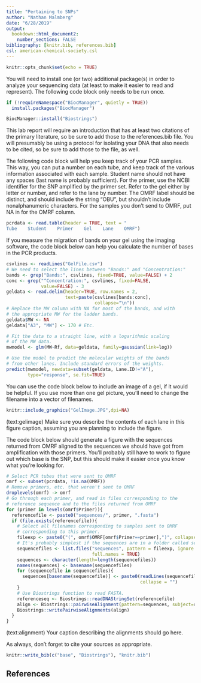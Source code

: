```yaml
---
title: "Pertaining to SNPs"
author: "Nathan Malmberg"
date: "6/28/2019"
output: 
  bookdown::html_document2:
    number_sections: FALSE
bibliography: [knitr.bib, references.bib]
csl: american-chemical-society.csl
---
```


```r
knitr::opts_chunk$set(echo = TRUE)
```

You will need to install one (or two) additional package(s) in order to analyze
your sequencing data (at least to make it easier to read and represent). The
following code block only needs to be run once.

```r
if (!requireNamespace("BiocManager", quietly = TRUE))
  install.packages("BiocManager")

BiocManager::install("Biostrings")
```

This lab report will require an introduction that has at least two citations
of the primary literature, so be sure to add those to the references.bib file.
You will presumably be using a protocol for isolating your DNA that also needs
to be cited, so be sure to add those to the file, as well.

The following code block will help you keep track of your PCR samples. This way,
you can put a number on each tube, and keep track of the various information
associated with each sample. Student name should not have any spaces (last name
is probably sufficient). For the primer, use the NCBI identifier for the SNP
amplified by the primer set. Refer to the gel either by letter or number, and
refer to the lane by number. The OMRF label should be distinct, and should
include the string "OBU", but shouldn't include nonalphanumeric characters.
For the samples you don't send to OMRF, put NA in for the OMRF column.

```r
pcrdata <- read.table(header = TRUE, text = "
Tube    Student    Primer    Gel    Lane    OMRF")
```

If you measure the migration of bands on your gel using the imaging software, the
code block below can help you calculate the number of bases in the PCR products.

```r
csvlines <- readLines("GelFile.csv")
# We need to select the lines between "Bands:" and "Concentration:"
bands <- grep("Bands:", csvlines, fixed=TRUE, value=FALSE) + 2
conc <- grep("^Concentration:", csvlines, fixed=FALSE,
             value=FALSE) - 3
geldata <- read.delim(header=TRUE, row.names = 2,
                      text=paste(csvlines[bands:conc],
                                 collapse="\n"))
# Replace the MW column with NA for most of the bands, and with
# the appropriate MW for the ladder bands.
geldata$MW <- NA
geldata["A3", "MW"] <- 170 # Etc.

# Fit the data to a straight line, with a logarithmic scaling
# of the MW data.
mwmodel <- glm(MW~Rf, data=geldata, family=gaussian(link=log))

# Use the model to predict the molecular weights of the bands
# from other lanes. Include standard errors of the weights.
predict(mwmodel, newdata=subset(geldata, Lane.ID!="A"),
        type="response", se.fit=TRUE)
```

You can use the code block below to include an image of a gel, if it would
be helpful. If you use more than one gel picture, you'll need to change the
filename into a vector of filenames.

```r
knitr::include_graphics("GelImage.JPG",dpi=NA)
```

(text:gelimage) Make sure you describe the contents of each lane in this figure caption, assuming you are planning to include the figure.

The code block below should generate a figure with the sequences returned from OMRF
aligned to the sequences we should have got from amplification with those primers.
You'll probably still have to work to figure out which base is the SNP, but this
should make it easier once you know what you're looking for.

```r
# Select PCR tubes that were sent to OMRF
omrf <- subset(pcrdata, !is.na(OMRF))
# Remove primers, etc. that weren't sent to OMRF
droplevels(omrf) -> omrf
# Go through each primer, and read in files corresponding to the
# reference sequence and to the files returned from OMRF
for (primer in levels(omrf$Primer)){
  referencefile <- paste0("sequences/", primer, ".fasta")
  if (file.exists(referencefile)){
    # Select all filenames corresponding to samples sent to OMRF
    # corresponding to this primer.
    fileexp <- paste0("(", omrf$OMRF[omrf$Primer==primer],")", collapse = "|")
    # It's probably simplest if the sequences are in a folder called sequences
    sequencefiles <- list.files("sequences", pattern = fileexp, ignore.case = TRUE,
                                full.names = TRUE)
    sequences <- character(length=length(sequencefiles))
    names(sequences) <- basename(sequencefiles)
    for (sequencefile in sequencefiles){
      sequences[basename(sequencefile)] <- paste0(readLines(sequencefile),
                                                  collapse = "")
    }
    # Use Biostrings function to read FASTA.
    referenceseq <- Biostrings::readDNAStringSet(referencefile)
    align <- Biostrings::pairwiseAlignment(pattern=sequences, subject=referenceseq)
    Biostrings::writePairwiseAlignments(align)
  }
}
```

(text:alignment) Your caption describing the alignments should go here.

As always, don't forget to cite your sources as appropriate.

```r
knitr::write_bib(c("base", "Biostrings"), "knitr.bib")
```

## References
